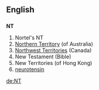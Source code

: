 ==English==
==={{initialism}}===
'''NT'''

{{wikipedia|Portal:Nortel}}
# Nortel's {{stock symbol}} NT
#[[Northern Territory]] (of Australia)
#[[Northwest Territories]] (Canada)
# New Testament (Bible)
# New Territories (of Hong Kong)
# [[neurotensin]]

[[de:NT]]